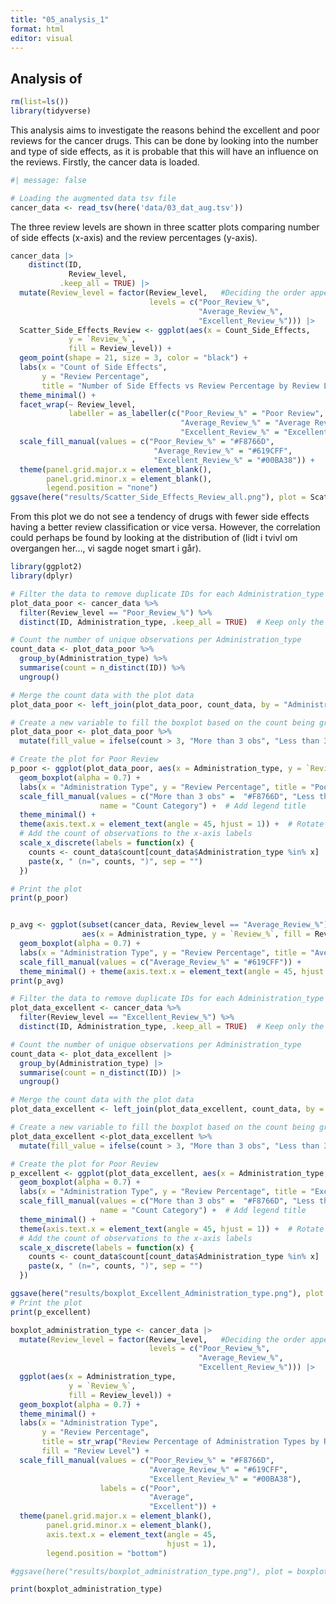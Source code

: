 ```yaml
---
title: "05_analysis_1"
format: html
editor: visual
---
```


## Analysis of

```r
rm(list=ls())
library(tidyverse)
```

This analysis aims to investigate the reasons behind the excellent and poor reviews for the cancer drugs. This can be done by looking into the number and type of side effects, as it is probable that this will have an influence on the reviews. Firstly, the cancer data is loaded.

```r
#| message: false

# Loading the augmented data tsv file 
cancer_data <- read_tsv(here('data/03_dat_aug.tsv'))

```

The three review levels are shown in three scatter plots comparing number of side effects (x-axis) and the review percentages (y-axis).

```r

cancer_data |> 
    distinct(ID,
             Review_level,
           .keep_all = TRUE) |> 
  mutate(Review_level = factor(Review_level,   #Deciding the order appearing
                               levels = c("Poor_Review_%", 
                                          "Average_Review_%", 
                                          "Excellent_Review_%"))) |> 
  Scatter_Side_Effects_Review <- ggplot(aes(x = Count_Side_Effects,
             y = `Review_%`,
             fill = Review_level)) +
  geom_point(shape = 21, size = 3, color = "black") + 
  labs(x = "Count of Side Effects", 
       y = "Review Percentage", 
       title = "Number of Side Effects vs Review Percentage by Review Level") +
  theme_minimal() +
  facet_wrap(~ Review_level,
             labeller = as_labeller(c("Poor_Review_%" = "Poor Review", 
                                      "Average_Review_%" = "Average Review", 
                                      "Excellent_Review_%" = "Excellent Review"))) +     
  scale_fill_manual(values = c("Poor_Review_%" = "#F8766D",
                                "Average_Review_%" = "#619CFF",
                                "Excellent_Review_%" = "#00BA38")) +
  theme(panel.grid.major.x = element_blank(),
        panel.grid.minor.x = element_blank(),
        legend.position = "none") 
ggsave(here("results/Scatter_Side_Effects_Review_all.png"), plot = Scatter_Side_Effects_Review, width = 6, height = 4)


```

From this plot we do not see a tendency of drugs with fewer side effects having a better review classification or vice versa. However, the correlation could perhaps be found by looking at the distribution of (lidt i tvivl om overgangen her..., vi sagde noget smart i går).

```r

library(ggplot2)
library(dplyr)

# Filter the data to remove duplicate IDs for each Administration_type
plot_data_poor <- cancer_data %>%
  filter(Review_level == "Poor_Review_%") %>%
  distinct(ID, Administration_type, .keep_all = TRUE)  # Keep only the first occurrence of each ID-Administration pair

# Count the number of unique observations per Administration_type
count_data <- plot_data_poor %>%
  group_by(Administration_type) %>%
  summarise(count = n_distinct(ID)) %>%
  ungroup()

# Merge the count data with the plot data
plot_data_poor <- left_join(plot_data_poor, count_data, by = "Administration_type")

# Create a new variable to fill the boxplot based on the count being greater than 3
plot_data_poor <- plot_data_poor %>%
  mutate(fill_value = ifelse(count > 3, "More than 3 obs", "Less than 3 obs"))

# Create the plot for Poor Review
p_poor <- ggplot(plot_data_poor, aes(x = Administration_type, y = `Review_%`, fill = fill_value)) +
  geom_boxplot(alpha = 0.7) +
  labs(x = "Administration Type", y = "Review Percentage", title = "Poor Review") +
  scale_fill_manual(values = c("More than 3 obs" =  "#F8766D", "Less than 3 obs" = "lightgrey"), 
                    name = "Count Category") +  # Add legend title
  theme_minimal() + 
  theme(axis.text.x = element_text(angle = 45, hjust = 1)) +  # Rotate x-axis labels
  # Add the count of observations to the x-axis labels
  scale_x_discrete(labels = function(x) {
    counts <- count_data$count[count_data$Administration_type %in% x]
    paste(x, " (n=", counts, ")", sep = "")
  })

# Print the plot
print(p_poor)



```

```r
p_avg <- ggplot(subset(cancer_data, Review_level == "Average_Review_%"), 
                aes(x = Administration_type, y = `Review_%`, fill = Review_level)) +
  geom_boxplot(alpha = 0.7) +
  labs(x = "Administration Type", y = "Review Percentage", title = "Average Review") +
  scale_fill_manual(values = c("Average_Review_%" = "#619CFF")) +
  theme_minimal() + theme(axis.text.x = element_text(angle = 45, hjust = 1))
print(p_avg)
```

```r

# Filter the data to remove duplicate IDs for each Administration_type
plot_data_excellent <- cancer_data %>%
  filter(Review_level == "Excellent_Review_%") %>%
  distinct(ID, Administration_type, .keep_all = TRUE)  # Keep only the first occurrence of each ID-Administration pair

# Count the number of unique observations per Administration_type
count_data <- plot_data_excellent |> 
  group_by(Administration_type) |> 
  summarise(count = n_distinct(ID)) |> 
  ungroup()

# Merge the count data with the plot data
plot_data_excellent <- left_join(plot_data_excellent, count_data, by = "Administration_type")

# Create a new variable to fill the boxplot based on the count being greater than 3
plot_data_excellent <-plot_data_excellent %>%
  mutate(fill_value = ifelse(count > 3, "More than 3 obs", "Less than 3 obs"))

# Create the plot for Poor Review
p_excellent <- ggplot(plot_data_excellent, aes(x = Administration_type, y = `Review_%`, fill = fill_value)) +
  geom_boxplot(alpha = 0.7) +
  labs(x = "Administration Type", y = "Review Percentage", title = "Excellent Review") +
  scale_fill_manual(values = c("More than 3 obs" =  "#F8766D", "Less than 3 obs" = "lightgrey"), 
                    name = "Count Category") +  # Add legend title
  theme_minimal() + 
  theme(axis.text.x = element_text(angle = 45, hjust = 1)) +  # Rotate x-axis labels
  # Add the count of observations to the x-axis labels
  scale_x_discrete(labels = function(x) {
    counts <- count_data$count[count_data$Administration_type %in% x]
    paste(x, " (n=", counts, ")", sep = "")
  })

ggsave(here("results/boxplot_Excellent_Administration_type.png"), plot = p_excellent, width = 6, height = 4)
# Print the plot
print(p_excellent)

```

```r
boxplot_administration_type <- cancer_data |> 
  mutate(Review_level = factor(Review_level,   #Deciding the order appearing
                               levels = c("Poor_Review_%", 
                                          "Average_Review_%", 
                                          "Excellent_Review_%"))) |>
  ggplot(aes(x = Administration_type, 
             y = `Review_%`, 
             fill = Review_level)) +
  geom_boxplot(alpha = 0.7) +
  theme_minimal() +
  labs(x = "Administration Type", 
       y = "Review Percentage", 
       title = str_wrap("Review Percentage of Administration Types by Review Level",55),
       fill = "Review Level") +
  scale_fill_manual(values = c("Poor_Review_%" = "#F8766D",
                               "Average_Review_%" = "#619CFF",
                               "Excellent_Review_%" = "#00BA38"),
                    labels = c("Poor", 
                               "Average", 
                               "Excellent")) +
  theme(panel.grid.major.x = element_blank(),
        panel.grid.minor.x = element_blank(),
        axis.text.x = element_text(angle = 45, 
                                   hjust = 1),
        legend.position = "bottom")

#ggsave(here("results/boxplot_administration_type.png"), plot = boxplot_administration_type, width = 6, height = 4)

print(boxplot_administration_type)
```
